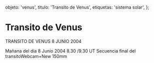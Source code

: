 
  objeto: 'venus',
  titulo: 'Transito de Venus',
  etiquetas: 'sistema solar',
};

# Transito de Venus

<Imagen
  src="objeto/venus_20040608_5_transito-venus-camara-reflex.jpg"
  fecha="20040608"
/>

TRANSITO DE VENUS 8 JUNIO 2004

<Imagen
  src="objeto/venus_20040608_4_ccdcap0007-copia.gif"
  fecha="20040608"
/>

<Imagen
  src="objeto/venus_20040608_3_ccdcap0017.jpg"
  fecha="20040608"
/>

<Imagen
  src="objeto/venus_20040608_2_ccdcap0034.jpg"
  fecha="20040608"
/>

<Imagen
  src="objeto/venus_20040608_1_ccdcap0050.jpg"
  fecha="20040608"
/>

Mañana del dia 8 Junio 2004 8.30 /9.30 UT Secuencia final del transitoWebcam+New 150mm